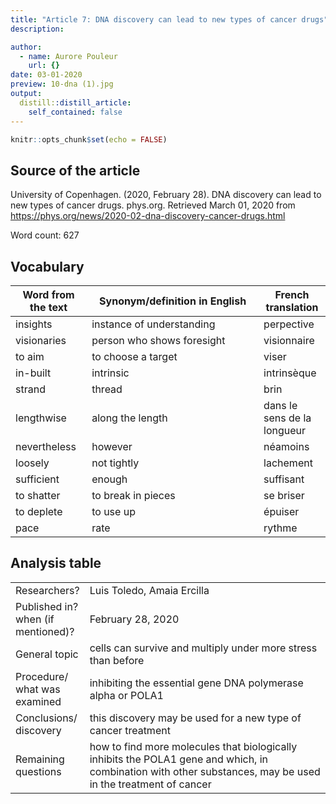 ```yaml
---
title: "Article 7: DNA discovery can lead to new types of cancer drugs"
description: 

author:
  - name: Aurore Pouleur
    url: {}
date: 03-01-2020
preview: 10-dna (1).jpg
output:
  distill::distill_article:
    self_contained: false
---
```



```r
knitr::opts_chunk$set(echo = FALSE)
```

## Source of the article
 University of Copenhagen. (2020, February 28). DNA discovery can lead to new types of cancer drugs. phys.org. Retrieved March 01, 2020 from <https://phys.org/news/2020-02-dna-discovery-cancer-drugs.html> 

Word count: 627

## Vocabulary 

| Word   from the text | Synonym/definition in English                 | French translation |
| -------------------- | --------------------------------------------- | ------------------ |
| insights             | instance of understanding                     | perpective         |
| visionaries          | person who shows foresight                    | visionnaire        |
| to aim               | to choose a target                            | viser              |
| in-built             | intrinsic                                     | intrinsèque        |
| strand               | thread                                        | brin               |
| lengthwise           | along the length                              | dans le sens de la longueur|
| nevertheless         | however                                       | néamoins           |
| loosely              | not tightly                                   | lachement          |
| sufficient           | enough                                        | suffisant          |
| to shatter           | to break in pieces                            | se briser          |
| to deplete           | to use up                                     | épuiser            |
| pace                 | rate                                          | rythme             |


## Analysis table 

|                                    |                                                                                                                                                                                                                                                                                         |
| ---------------------------------- | --------------------------------------------------------------------------------------------------------------------------------------------------------------------------------------------------------------------------------------------------------------------------------------- |
| Researchers?                       | Luis Toledo, Amaia Ercilla                                                                                                          |
| Published in? when (if mentioned)? | February 28, 2020                                                                                                                                                                                                                                                                       |
| General topic                      | cells can survive and multiply under more stress than before                                                            |
| Procedure/ what was examined       | inhibiting the essential gene DNA polymerase alpha or POLA1                                                             |
| Conclusions/   discovery           | this discovery may be used for a new type of cancer treatment                                                           |
| Remaining   questions              |  how to find more molecules that biologically inhibits the POLA1 gene and which, in combination with other substances, may be used in the treatment of cancer                                                                                                                        |











